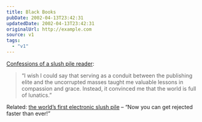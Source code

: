 ```yaml
---
title: Black Books
pubDate: 2002-04-13T23:42:31
updatedDate: 2002-04-13T23:42:31
originalUrl: http://example.com
source: v1
tags:
  - "v1"
---
```


[Confessions of a slush pile reader][1]:

> &#8220;I wish I could say that serving as a conduit between the publishing elite and the uncorrupted masses taught me valuable lessons in compassion and grace. Instead, it convinced me that the world is full of lunatics.&#8221;

Related: [the world&#8217;s first electronic slush pile][2] &#8211; &#8220;Now you can get rejected faster than ever!&#8221;

[1]: http://www.salon.com/books/feature/2002/02/25/slush/ "Confessions of a slush pile reader on salon.com"
[2]: http://www.caderbooks.com/slush.html "They don't publish submissions on the site - misleading but understandable"
